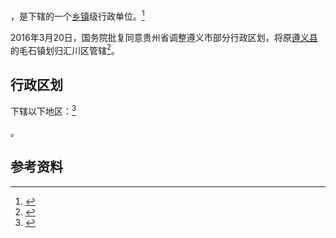 {{中国乡级行政区|52/03/03/110/000}}

'''{{PAGENAMEBASE}}'''，是{{PRC admin/fullname|52/03/03/110/000|3}}下辖的一个[[乡镇|乡镇]]级行政单位。<ref>{{PRC admin/ref sgc|{{PRC admin/parent|52/03/03/110/000}}}}</ref>

2016年3月20日，国务院批复同意贵州省调整遵义市部分行政区划，将原[[遵义县|遵义县]]的毛石镇划归汇川区管辖<ref>{{Cite web |url=http://xzqh.mca.gov.cn/ssdescription?dcps=52&dcpid=2016 |title=国务院关于同意贵州省调整遵义市部分行政区划的批复（国函〔2016〕56号） |accessdate=2017-09-01 |archive-date=2017-09-02 |archive-url=https://web.archive.org/web/20170902003812/http://xzqh.mca.gov.cn/ssdescription?dcps=52&dcpid=2016 |dead-url=no }}</ref>。

== 行政区划 ==

{{PAGENAMEBASE}}下辖以下地区：<ref>{{PRC admin/ref sgc|52/03/03/110/000}}</ref>

{{PRC admin/children|52/03/03/110/000}}。

== 参考资料 ==

{{reflist}}

{{行政区划小作品}}
{{PRC admin/navcat|52/03/03/110/000}}